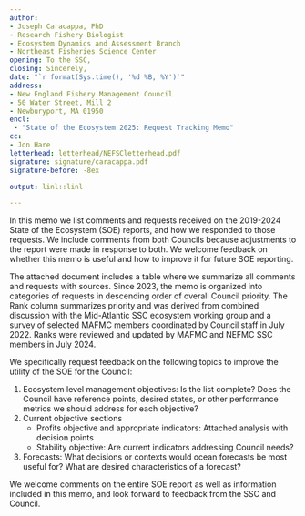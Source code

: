 ```yaml
---
author:
- Joseph Caracappa, PhD
- Research Fishery Biologist
- Ecosystem Dynamics and Assessment Branch
- Northeast Fisheries Science Center
opening: To the SSC,
closing: Sincerely,
date: "`r format(Sys.time(), '%d %B, %Y')`"
address:
- New England Fishery Management Council
- 50 Water Street, Mill 2
- Newburyport, MA 01950
encl:
 - "State of the Ecosystem 2025: Request Tracking Memo"
cc:
- Jon Hare
letterhead: letterhead/NEFSCletterhead.pdf
signature: signature/caracappa.pdf
signature-before: -8ex

output: linl::linl

---
```


In this memo we list comments and requests received on the 2019-2024 State of the Ecosystem (SOE) reports, and how we responded to those requests. We include comments from both Councils because adjustments to the report were made in response to both. We welcome feedback on whether this memo is useful and how to improve it for future SOE reporting.

The attached document includes a table where we summarize all comments and requests with sources. Since 2023, the memo is organized into categories of requests in descending order of overall Council priority. The Rank column summarizes priority and was derived from combined discussion with the Mid-Atlantic SSC ecosystem working group and a survey of selected MAFMC members coordinated by Council staff in July 2022. Ranks were reviewed and updated by MAFMC and NEFMC SSC members in July 2024.

We specifically request feedback on the following topics to improve the utility of the SOE for the Council:

1.  Ecosystem level management objectives: Is the list complete? Does the Council have reference points, desired states, or other performance metrics we should address for each objective?
2.  Current objective sections
    *  Profits objective and appropriate indicators: Attached analysis with decision points
    *  Stability objective: Are current indicators addressing Council needs?
3.  Forecasts: What decisions or contexts would ocean forecasts be most useful for? What are desired characteristics of a forecast?

We welcome comments on the entire SOE report as well as information included in this memo, and look forward to feedback from the SSC and Council.
